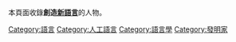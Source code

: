 本頁面收錄'''創造[[人工語言|新語言]]'''的人物。

[[Category:語言|Category:語言]]
[[Category:人工語言|Category:人工語言]]
[[Category:語言學|Category:語言學]]
[[Category:發明家|Category:發明家]]